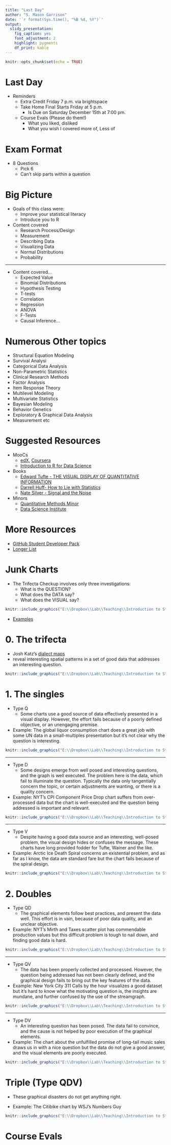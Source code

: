 ```yaml
---
title: "Last Day"
author: "S. Mason Garrison"
date: '`r format(Sys.time(), "%B %d, %Y")`'
output:
  slidy_presentation:
    fig_caption: yes
    font_adjustment: 2
    highlight: pygments
    df_print: kable
---
```

```r
knitr::opts_chunk$set(echo = TRUE)
```

# Last Day

- Reminders
    - Extra Credit Friday 7 p.m. via brightspace
    - Take Home Final Starts Friday at 5 p.m.
        - Is Due on Saturday December 15th at 7:00 pm.
    - Course Evals (Please do them!)
        - What you liked, disliked
        - What you wish I covered more of, Less of
    
# Exam Format
- 8 Questions
    - Pick 6
    - Can't skip parts within a question

# Big Picture

- Goals of this class were:
    - Improve your statistical literacy
    - Introduce you to R
    
- Content covered
    - Research Process/Design
    - Measurement
    - Describing Data
    - Visualizing Data
    - Normal Distributions
    - Probability
    
****
- Content covered...
    - Expected Value
    - Binomial Distributions
    - Hypothesis Testing
    - T-tests
    - Correlation
    - Regression
    - ANOVA
    - F-Tests
    - Causal Inference...
    
# Numerous Other topics
- Structural Equation Modeling
- Survival Analysi
- Categorical Data Analysis
- Non-Parametric Statistics
- Clinical Research Methods
- Factor Analysis
- Item Response Theory
- Multilevel Modeling
- Multivariate Statistics
- Bayesian Modeling
- Behavior Genetics
- Exploratory \& Graphical Data Analysis
- Measurement etc

# Suggested Resources
- MooCs
    - [edX](https://www.edx.org/course/subject/data-analysis-statistics), [Coursera](https://www.coursera.org/browse/data-science)
    - [Introduction to R for Data Science](https://www.edx.org/course/introduction-r-data-science-1)
- Books
    - [Edward Tufte - THE VISUAL DISPLAY OF QUANTITATIVE INFORMATION](https://www.edwardtufte.com/tufte/books_vdqi)
    - [Darrell Huff- How to Lie with Statistics](https://archive.org/details/HowToLieWithStatistics)
    - [Nate Silver - Signal and the Noise](https://www.nytimes.com/2012/11/04/books/review/the-signal-and-the-noise-by-nate-silver.html)
- Minors
    - [Quantitative Methods Minor](https://peabody.vanderbilt.edu/departments/psych/undergraduate_programs/quantitative_methods_minor.php)
    - [Data Science Institute](https://www.vanderbilt.edu/datascience/) 

# More Resources
- [GitHub Student Developer Pack](https://education.github.com/pack/join)
- [Longer List](https://github.com/AchoArnold/discount-for-student-dev#software-packs)

# Junk Charts
- The Trifecta Checkup involves only three investigations: 
    - What is the QUESTION?
    - What does the DATA say?
    - What does the VISUAL say?
    
```r
knitr::include_graphics("E:\\Dropbox\\Lab\\Teaching\\Introduction to Statistics\\2018 Fall\\res\\pic\\jc3.png")
```

- [Examples](https://junkcharts.typepad.com/junk_charts/junk-charts-trifecta-checkup-the-definitive-guide.html)

# 0. The trifecta
- Josh Katz’s [dialect maps ](https://junkcharts.typepad.com/junk_charts/2014/05/how-effective-visualization-brings-data-alive.html)
- reveal interesting spatial patterns in a set of good data that addresses an interesting question.

```r
knitr::include_graphics("E:\\Dropbox\\Lab\\Teaching\\Introduction to Statistics\\2018 Fall\\res\\pic\\soda.png")
```

# 1. The singles
- Type Q
    - Some charts use a good source of data effectively presented in a visual display. However, the effort fails because of a poorly defined objective, or an unengaging premise.
    
- Example: The global liquor consumption chart does a great job with some UN data in a small-multiples presentation but it’s not clear why the question is interesting.

```r
knitr::include_graphics("E:\\Dropbox\\Lab\\Teaching\\Introduction to Statistics\\2018 Fall\\res\\pic\\q1.png")
```

****
- Type D
    - Some designs emerge from well posed and interesting questions, and the graph is well executed. The problem here is the data, which fail to illuminate the question. Typically the data only tangentially concern the topic, or certain adjustments are wanting, or there is a quality concern.
    
- Example: NYT's CPI Component Price Drop chart suffers from over-processed data but the chart is well-executed and the question being addressed is important and relevant.

```r
knitr::include_graphics("E:\\Dropbox\\Lab\\Teaching\\Introduction to Statistics\\2018 Fall\\res\\pic\\d1.png")
```



****
- Type V
    - Despite having a good data source and an interesting, well-posed problem, the visual design hides or confuses the message. These charts have long provided fodder for Tufte, Wainer and the like.
    
- Example: Arctic Ice Death Spiral concerns an existential problem, and as far as I know, the data are standard fare but the chart fails because of the spiral design.

```r
knitr::include_graphics("E:\\Dropbox\\Lab\\Teaching\\Introduction to Statistics\\2018 Fall\\res\\pic\\v1.jpg")
```

# 2. Doubles
- Type QD
    - The graphical elements follow best practices, and present the data well. This effort is in vain, because of poor data quality, and an unclear objective.
    
- Example: NYT’s Mirth and Taxes scatter plot has commendable production values but this difficult problem is tough to nail down, and finding good data is hard.

```r
knitr::include_graphics("E:\\Dropbox\\Lab\\Teaching\\Introduction to Statistics\\2018 Fall\\res\\pic\\qd.png")
```

****
- Type QV
    - The data has been properly collected and processed. However, the question being addressed has not been clearly defined, and the graphical design fails to bring out the key features of the data.
    
- Example: New York City 311 Calls by the hour visualizes a good dataset but it’s hard to know what the motivating question is, the insights are mundane, and further confused by the use of the streamgraph.

```r
knitr::include_graphics("E:\\Dropbox\\Lab\\Teaching\\Introduction to Statistics\\2018 Fall\\res\\pic\\qv.jpg")
```

****
- Type DV
    - An interesting question has been posed. The data fail to convince, and the cause is not helped by poor execution of the graphical elements.
    
- Example: The chart about the unfulfilled promise of long-tail music sales draws us in with a nice question but the data do not give a good answer, and the visual elements are poorly executed.

```r
knitr::include_graphics("E:\\Dropbox\\Lab\\Teaching\\Introduction to Statistics\\2018 Fall\\res\\pic\\dv.jpg")
```

# Triple (Type QDV)
- These graphical disasters do not get anything right.

- Example: The Citibike chart by WSJ's Numbers Guy

```r
knitr::include_graphics("E:\\Dropbox\\Lab\\Teaching\\Introduction to Statistics\\2018 Fall\\res\\pic\\qdv.jpg")
```

# Course Evals

